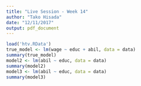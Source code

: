 ```yaml
---
title: "Live Session - Week 14"
author: "Tako Hisada"
date: "12/11/2017"
output: pdf_document
---
```


```r
load('htv.RData')
true_model <- lm(wage ~ educ + abil, data = data)
summary(true_model)
model2 <- lm(abil ~ educ, data = data)
summary(model2)
model3 <- lm(abil ~ educ, data = data)
summary(model3)
```